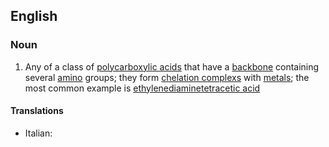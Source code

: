 ==English==

===Noun===
{{en-noun|head=[[polyaminopolycarboxylic]] [[acid]]}}

# {{context|organic compound}} Any of a class of [[polycarboxylic acid]]s that have a [[backbone]] containing several [[amino]] groups; they form [[chelation complex]]s with [[metal]]s; the most common example is [[ethylenediaminetetracetic acid]]

====Translations====
{{trans-top|class of polycarboxylic acids}}
* Italian: {{t-|it|acido poliamminopolicarbossilico|m}}
{{trans-mid}}
{{trans-bottom}}